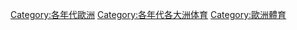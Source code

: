 [[Category:各年代歐洲|Category:各年代歐洲]]
[[Category:各年代各大洲体育|Category:各年代各大洲体育]]
[[Category:歐洲體育|Category:歐洲體育]]
